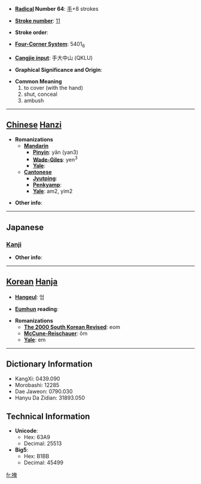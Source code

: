 * '''[[Wiktionary:Chinese radical index| Radical]] Number 64''': [[Wiktionary:Chinese radical index 手|手]]+8 strokes

* '''[[Wiktionary:Chinese total strokes index|Stroke number]]''': [[Wiktionary:Chinese total strokes index 11|11]]

* '''Stroke order''': 

* '''[[Wiktionary:Chinese four corner index|Four-Corner System]]''': 5401<sub>6</sub>

* '''[[Wiktionary:Chinese Cangjie index|Cangjie input]]''': 手大中山 (QKLU)

* '''Graphical Significance and Origin''': 

* '''Common Meaning'''
*#to cover (with the hand)
*# shut, conceal
*# ambush


----

== [[Chinese]] [[Hanzi]] ==

* '''Romanizations'''
** '''[[Mandarin]]'''
*** '''[[Pinyin]]''': yǎn (yan3)
*** '''[[Wade-Giles]]''': yen<sup>3</sup>
*** '''[[Yale]]''': 
** '''[[Cantonese]]'''
*** '''[[Jyutping]]''':
*** '''[[Penkyamp]]''': 
*** '''[[Yale]]''': am2, yim2

* '''Other info''': 

----

==Japanese==
===[[Kanji]]===
{{kanji|on readings=[[えん]] (en)|kun readings=[[おおう]] (oou)}}

* '''Other info''':  

----

== [[Korean]] [[Hanja]] ==

* '''[[Hangeul]]''': 엄

* '''[[Eumhun]] reading''': 

* '''Romanizations'''
** '''[[The 2000 South Korean Revised Romanization|The 2000 South Korean Revised]]''': eom
** '''[[McCune-Reischauer]]''': ŏm
** '''[[Yale]]''': em

----

== Dictionary Information ==

* KangXi: 0439.090
* Morobashi: 12285
* Dae Jaweon: 0790.030
* Hanyu Da Zidian: 31893.050

== Technical Information ==

* '''Unicode''':
** Hex: 63A9
** Decimal: 25513
* '''Big5''':
** Hex: B1BB
** Decimal: 45499

[[fr:掩]]
